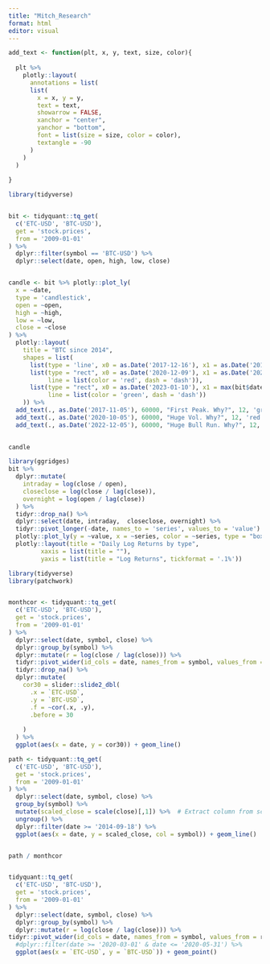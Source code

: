 ```yaml
---
title: "Mitch_Research"
format: html
editor: visual
---
```




```r
add_text <- function(plt, x, y, text, size, color){
  
  plt %>% 
    plotly::layout(
      annotations = list(
      list(
        x = x, y = y, 
        text = text, 
        showarrow = FALSE, 
        xanchor = "center", 
        yanchor = "bottom",
        font = list(size = size, color = color),
        textangle = -90
      )
    )
  )
    
}
```

```r
library(tidyverse)


bit <- tidyquant::tq_get(
  c('ETC-USD', 'BTC-USD'),
  get = 'stock.prices',
  from = '2009-01-01'
) %>% 
  dplyr::filter(symbol == 'BTC-USD') %>% 
  dplyr::select(date, open, high, low, close)


candle <- bit %>% plotly::plot_ly(
  x = ~date,
  type = 'candlestick',
  open = ~open,
  high = ~high,
  low = ~low,
  close = ~close
) %>% 
  plotly::layout(
    title = "BTC since 2014",
    shapes = list(
      list(type = 'line', x0 = as.Date('2017-12-16'), x1 = as.Date('2017-12-16'), y0 = 0, y1 = 120000, line = list(color = 'grey', dash = 'dash')),
      list(type = "rect", x0 = as.Date('2020-12-09'), x1 = as.Date('2022-06-09'), y0 = 0, y1 = 120000, fillcolor = "rgba(255, 0, 0, 0.2)",
           line = list(color = 'red', dash = 'dash')),
      list(type = "rect", x0 = as.Date('2023-01-10'), x1 = max(bit$date), y0 = 0, y1 = 120000, fillcolor = "rgba(0, 255, 0, 0.2).",
           line = list(color = 'green', dash = 'dash'))
    )) %>% 
  add_text(., as.Date('2017-11-05'), 60000, "First Peak. Why?", 12, 'grey') %>% 
  add_text(., as.Date('2020-10-05'), 60000, "Huge Vol. Why?", 12, 'red') %>% 
  add_text(., as.Date('2022-12-05'), 60000, "Huge Bull Run. Why?", 12, 'green')
  

candle

```


```r
library(ggridges)
bit %>% 
  dplyr::mutate(
    intraday = log(close / open),
    closeclose = log(close / lag(close)),
    overnight = log(open / lag(close))
  ) %>% 
  tidyr::drop_na() %>% 
  dplyr::select(date, intraday,  closeclose, overnight) %>% 
  tidyr::pivot_longer(-date, names_to = 'series', values_to = 'value') %>% 
  plotly::plot_ly(y = ~value, x = ~series, color = ~series, type = "box") %>%
  plotly::layout(title = "Daily Log Returns by type",
         xaxis = list(title = ""),
         yaxis = list(title = "Log Returns", tickformat = '.1%'))
```




```r
library(tidyverse)
library(patchwork)


monthcor <- tidyquant::tq_get(
  c('ETC-USD', 'BTC-USD'),
  get = 'stock.prices',
  from = '2009-01-01'
) %>% 
  dplyr::select(date, symbol, close) %>% 
  dplyr::group_by(symbol) %>% 
  dplyr::mutate(r = log(close / lag(close))) %>% 
  tidyr::pivot_wider(id_cols = date, names_from = symbol, values_from = r) %>% 
  tidyr::drop_na() %>% 
  dplyr::mutate(
    cor30 = slider::slide2_dbl(
      .x = `ETC-USD`,
      .y = `BTC-USD`,
      .f = ~cor(.x, .y),
      .before = 30
      
    )
  ) %>%
  ggplot(aes(x = date, y = cor30)) + geom_line()

path <- tidyquant::tq_get(
  c('ETC-USD', 'BTC-USD'),
  get = 'stock.prices',
  from = '2009-01-01'
) %>% 
  dplyr::select(date, symbol, close) %>% 
  group_by(symbol) %>%
  mutate(scaled_close = scale(close)[,1]) %>%  # Extract column from scale()
  ungroup() %>% 
  dplyr::filter(date >= '2014-09-18') %>% 
  ggplot(aes(x = date, y = scaled_close, col = symbol)) + geom_line()


path / monthcor


tidyquant::tq_get(
  c('ETC-USD', 'BTC-USD'),
  get = 'stock.prices',
  from = '2009-01-01'
) %>% 
  dplyr::select(date, symbol, close) %>% 
  dplyr::group_by(symbol) %>% 
  dplyr::mutate(r = log(close / lag(close))) %>% 
tidyr::pivot_wider(id_cols = date, names_from = symbol, values_from = r) %>% 
  #dplyr::filter(date >= '2020-03-01' & date <= '2020-05-31') %>% 
  ggplot(aes(x = `ETC-USD`, y = `BTC-USD`)) + geom_point()

```
 
